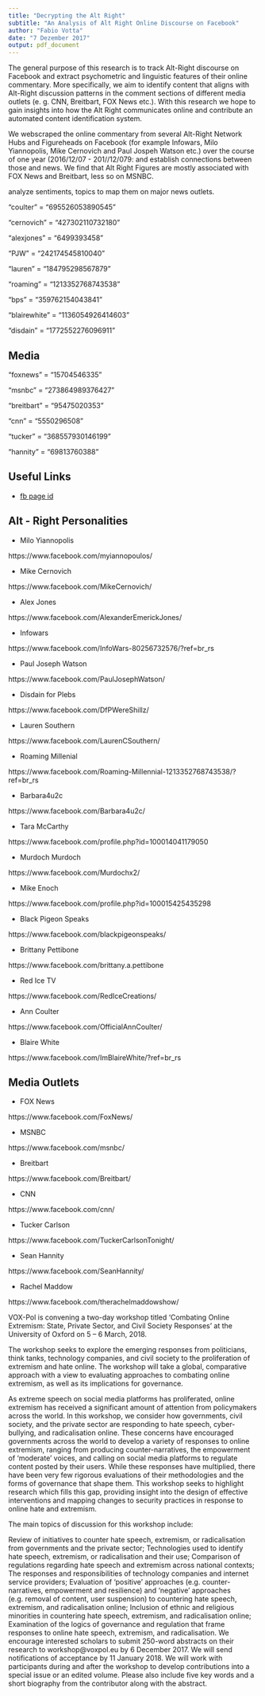 ```yaml
---
title: "Decrypting the Alt Right"
subtitle: "An Analysis of Alt Right Online Discourse on Facebook"
author: "Fabio Votta"
date: "7 Dezember 2017"
output: pdf_document
---
```


The general purpose of this research is to track Alt-Right discourse on Facebook and extract psychometric and linguistic features of their online commentary. More specifically, we aim to identify content that aligns with Alt-Right discussion patterns in the comment sections of different media outlets (e. g. CNN, Breitbart, FOX News etc.). With this research we hope to gain insights into how the Alt Right communicates online and contribute an automated content identification system. 

We webscraped the online commentary from several Alt-Right Network Hubs and Figureheads on Facebook (for example Infowars, Milo Yiannopolis, Mike Cernovich and Paul Jospeh Watson etc.) over the course of one year (2016/12/07 - 201//12/079: and establish connections between those and news. We find that Alt Right Figures are mostly associated with FOX News and Breitbart, less so on MSNBC.

analyze sentiments, topics to map them on major news outlets.

"coulter" = "695526053890545"

"cernovich" = "427302110732180"

"alexjones" = "6499393458"

"PJW" = "242174545810040"

"lauren" = "184795298567879"

"roaming" = "1213352768743538"

"bps" = "359762154043841"

"blairewhite" = "1136054926414603"

"disdain" = "1772552276096911"


## Media

"foxnews" = "15704546335"

"msnbc" = "273864989376427"

"breitbart" = "95475020353"

"cnn" = "5550296508"

"tucker" = "368557930146199"

"hannity" = "69813760388"


## Useful Links
- [fb page id](https://findmyfbid.com/success/95475020353)

## Alt - Right Personalities

- Milo Yiannopolis

https://www.facebook.com/myiannopoulos/

- Mike Cernovich

https://www.facebook.com/MikeCernovich/

- Alex Jones

https://www.facebook.com/AlexanderEmerickJones/

- Infowars

https://www.facebook.com/InfoWars-80256732576/?ref=br_rs

- Paul Joseph Watson

https://www.facebook.com/PaulJosephWatson/

- Disdain for Plebs

https://www.facebook.com/DfPWereShillz/

- Lauren Southern

https://www.facebook.com/LaurenCSouthern/

- Roaming Millenial

https://www.facebook.com/Roaming-Millennial-1213352768743538/?ref=br_rs

- Barbara4u2c

https://www.facebook.com/Barbara4u2c/

- Tara McCarthy

https://www.facebook.com/profile.php?id=100014041179050

- Murdoch Murdoch

https://www.facebook.com/Murdochx2/

- Mike Enoch

https://www.facebook.com/profile.php?id=100015425435298

- Black Pigeon Speaks

https://www.facebook.com/blackpigeonspeaks/

- Brittany Pettibone

https://www.facebook.com/brittany.a.pettibone

- Red Ice TV

https://www.facebook.com/RedIceCreations/

- Ann Coulter

https://www.facebook.com/OfficialAnnCoulter/

- Blaire White

https://www.facebook.com/ImBlaireWhite/?ref=br_rs



## Media Outlets

- FOX News

https://www.facebook.com/FoxNews/

- MSNBC

https://www.facebook.com/msnbc/

- Breitbart

https://www.facebook.com/Breitbart/

- CNN

https://www.facebook.com/cnn/

- Tucker Carlson

https://www.facebook.com/TuckerCarlsonTonight/

- Sean Hannity

https://www.facebook.com/SeanHannity/

- Rachel Maddow

https://www.facebook.com/therachelmaddowshow/


VOX-Pol is convening a two-day workshop titled ‘Combating Online Extremism: State, Private Sector, and Civil Society Responses’ at the University of Oxford on 5 – 6 March, 2018.

The workshop seeks to explore the emerging responses from politicians, think tanks, technology companies, and civil society to the proliferation of extremism and hate online. The workshop will take a global, comparative approach with a view to evaluating approaches to combating online extremism, as well as its implications for governance.

As extreme speech on social media platforms has proliferated, online extremism has received a significant amount of attention from policymakers across the world. In this workshop, we consider how governments, civil society, and the private sector are responding to hate speech, cyber-bullying, and radicalisation online. These concerns have encouraged governments across the world to develop a variety of responses to online extremism, ranging from producing counter-narratives, the empowerment of ‘moderate’ voices, and calling on social media platforms to regulate content posted by their users. While these responses have multiplied, there have been very few rigorous evaluations of their methodologies and the forms of governance that shape them. This workshop seeks to highlight research which fills this gap, providing insight into the design of effective interventions and mapping changes to security practices in response to online hate and extremism.

The main topics of discussion for this workshop include:

Review of initiatives to counter hate speech, extremism, or radicalisation from governments and the private sector;
Technologies used to identify hate speech, extremism, or radicalisation and their use;
Comparison of regulations regarding hate speech and extremism across national contexts;
The responses and responsibilities of technology companies and internet service providers;
Evaluation of ‘positive’ approaches (e.g. counter-narratives, empowerment and resilience) and ‘negative’ approaches (e.g. removal of content, user suspension) to countering hate speech, extremism, and radicalisation online;
Inclusion of ethnic and religious minorities in countering hate speech, extremism, and radicalisation online;
Examination of the logics of governance and regulation that frame responses to online hate speech, extremism, and radicalisation.
We encourage interested scholars to submit 250-word abstracts on their research to workshop@voxpol.eu by 6 December 2017. We will send notifications of acceptance by 11 January 2018. We will work with participants during and after the workshop to develop contributions into a special issue or an edited volume. Please also include five key words and a short biography from the contributor along with the abstract.

